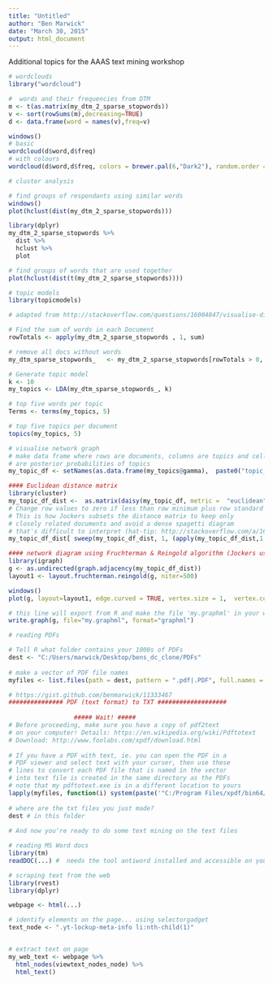```yaml
---
title: "Untitled"
author: "Ben Marwick"
date: "March 30, 2015"
output: html_document
---
```



Additional topics for the AAAS text mining workshop

```r
# wordclouds
library("wordcloud")

#  words and their frequencies from DTM
m <- t(as.matrix(my_dtm_2_sparse_stopwords))
v <- sort(rowSums(m),decreasing=TRUE)
d <- data.frame(word = names(v),freq=v)

windows()
# basic 
wordcloud(d$word,d$freq)
# with colours
wordcloud(d$word,d$freq, colors = brewer.pal(6,"Dark2"), random.order = FALSE)
```

```r
# cluster analysis

# find groups of respondants using similar words
windows()
plot(hclust(dist(my_dtm_2_sparse_stopwords)))

library(dplyr)
my_dtm_2_sparse_stopwords %>%
  dist %>%
  hclust %>%
  plot

# find groups of words that are used together
plot(hclust(dist(t(my_dtm_2_sparse_stopwords))))
```


```r

# topic models
library(topicmodels)

# adapted from http://stackoverflow.com/questions/16004847/visualise-distances-between-texts/16010600

# Find the sum of words in each Document
rowTotals <- apply(my_dtm_2_sparse_stopwords , 1, sum) 

# remove all docs without words
my_dtm_sparse_stopwords_   <- my_dtm_2_sparse_stopwords[rowTotals > 0, ]           

# Generate topic model
k <- 10
my_topics <- LDA(my_dtm_sparse_stopwords_, k)

# top five words per topic
Terms <- terms(my_topics, 5)

# top five topics per document
topics(my_topics, 5)

# visualise network graph
# make data frame where rows are documents, columns are topics and cells 
# are posterior probabilities of topics
my_topic_df <- setNames(as.data.frame(my_topics@gamma),  paste0("topic_",1:k))

#### Euclidean distance matrix
library(cluster)
my_topic_df_dist <-  as.matrix(daisy(my_topic_df, metric =  "euclidean", stand = TRUE))
# Change row values to zero if less than row minimum plus row standard deviation
# This is how Jockers subsets the distance matrix to keep only 
# closely related documents and avoid a dense spagetti diagram 
# that's difficult to interpret (hat-tip: http://stackoverflow.com/a/16047196/1036500)
my_topic_df_dist[ sweep(my_topic_df_dist, 1, (apply(my_topic_df_dist,1,min) + apply(my_topic_df_dist,1,sd) )) > 0 ] <- 0

#### network diagram using Fruchterman & Reingold algorithm (Jockers uses the ForceAtlas2 algorithm which is unique to Gephi)
library(igraph)
g <- as.undirected(graph.adjacency(my_topic_df_dist))
layout1 <- layout.fruchterman.reingold(g, niter=500)

windows()
plot(g, layout=layout1, edge.curved = TRUE, vertex.size = 1,  vertex.color= "grey", edge.arrow.size = 0.1, vertex.label.dist=0.5, vertex.label = NA)

# this line will export from R and make the file 'my.graphml' in your working directory ready to open with Gephi
write.graph(g, file="my.graphml", format="graphml")

```



```r
# reading PDFs

# Tell R what folder contains your 1000s of PDFs
dest <- "C:/Users/marwick/Desktop/bens_dc_clone/PDFs"
 
# make a vector of PDF file names
myfiles <- list.files(path = dest, pattern = ".pdf|.PDF", full.names = TRUE)

# https://gist.github.com/benmarwick/11333467
############### PDF (text format) to TXT ###################
 
                  ##### Wait! #####
# Before proceeding, make sure you have a copy of pdf2text
# on your computer! Details: https://en.wikipedia.org/wiki/Pdftotext
# Download: http://www.foolabs.com/xpdf/download.html
 
# If you have a PDF with text, ie. you can open the PDF in a 
# PDF viewer and select text with your curser, then use these 
# lines to convert each PDF file that is named in the vector 
# into text file is created in the same directory as the PDFs
# note that my pdftotext.exe is in a different location to yours
lapply(myfiles, function(i) system(paste('"C:/Program Files/xpdf/bin64/pdftotext.exe"', paste0('"', i, '"')), wait = FALSE) )
 
# where are the txt files you just made?
dest # in this folder
 
# And now you're ready to do some text mining on the text files
```

```r
# reading MS Word docs
library(tm)
readDOC(...) #  needs the tool antiword installed and accessible on your system

```



```r
# scraping text from the web
library(rvest)
library(dplyr)

webpage <- html(...)

# identify elements on the page... using selectorgadget
text_node <- ".yt-lockup-meta-info li:nth-child(1)"


# extract text on page
my_web_text <- webpage %>% 
  html_nodes(viewtext_nodes_node) %>%
  html_text() 


```